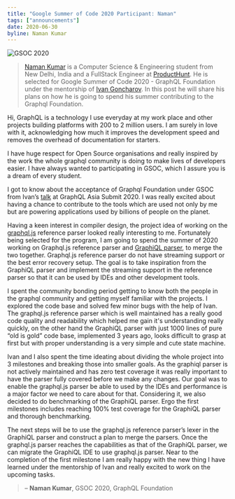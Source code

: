 ```yaml
---
title: "Google Summer of Code 2020 Participant: Naman"
tags: ["announcements"]
date: 2020-06-30
byline: Naman Kumar
---
```


![GSOC 2020](/img/logos/gsoc.svg)

> [Naman Kumar](https://naman.sh) is a Computer Science & Engineering student
> from New Delhi, India and a FullStack Engineer at
> [ProductHunt](https://producthunt.com). He is selected for Google Summer of
> Code 2020 - GraphQL Foundation under the mentorship of
> [Ivan Goncharov](https://github.com/IvanGoncharov). In this post he will share
> his plans on how he is going to spend his summer contributing to the Graphql
> Foundation.

Hi, GraphQL is a technology I use everyday at my work place and other projects
building platforms with 200 to 2 million users. I am surely in love with it,
acknowledging how much it improves the development speed and removes the
overhead of documentation for starters.

I have huge respect for Open Source organisations and really inspired by the
work the whole graphql community is doing to make lives of developers easier. I
have always wanted to participating in GSOC, which I assure you is a dream of
every student.

I got to know about the acceptance of Graphql Foundation under GSOC from Ivan’s
[talk](https://www.youtube.com/watch?v=PsXxL1oJLrc&list=PLTRTpHrUcSB9jtvOwnq1yVwZl5k2DdBb2&index=24&t=0s)
at GraphQL Asia Submit 2020. I was really excited about having a chance to
contribute to the tools which are used not only by me but are powering
applications used by billions of people on the planet.

Having a keen interest in compiler design, the project idea of working on the
[graphql.js](https://github.com/graphql/graphql-js/) reference parser looked
really interesting to me. Fortunately being selected for the program, I am going
to spend the summer of 2020 working on Graphql.js reference parser and
[GraphiQL parser](https://github.com/graphql/graphiql/tree/main/packages/graphql-language-service-parser),
to merge the two together. Graphql.js reference parser do not have streaming
support or the best error recovery setup. The goal is to take inspiration from
the GraphiQL parser and implement the streaming support in the reference parser
so that it can be used by IDEs and other development tools.

I spent the community bonding period getting to know both the people in the
graphql community and getting myself familiar with the projects. I explored the
code base and solved few minor bugs with the help of Ivan. The graphql.js
reference parser which is well maintained has a really good code quality and
readability which helped me gain it's understanding really quickly, on the other
hand the GraphiQL parser with just 1000 lines of pure “old is gold” code base,
implemented 3 years ago, looks difficult to grasp at first but with proper
understanding is a very simple and cute state machine.

Ivan and I also spent the time ideating about dividing the whole project into 3
milestones and breaking those into smaller goals. As the graphiql parser is not
actively maintained and has zero test coverage it was really important to have
the parser fully covered before we make any changes. Our goal was to enable the
graphql.js parser be able to used by the IDEs and performance is a major factor
we need to care about for that. Considering it, we also decided to do
benchmarking of the GraphiQL parser. Ergo the first milestones includes reaching
100% test coverage for the GraphiQL parser and thorough benchmarking.

The next steps will be to use the graphql.js reference parser’s lexer in the
GraphiQL parser and construct a plan to merge the parsers. Once the graphql.js
parser reaches the capabilities as that of the GraphiQL parser, we can migrate
the GraphiQL IDE to use graphql.js parser. Near to the completion of the first
milestone I am really happy with the new thing I have learned under the
mentorship of Ivan and really excited to work on the upcoming tasks.

> – **Naman Kumar**, GSOC 2020, GraphQL Foundation
